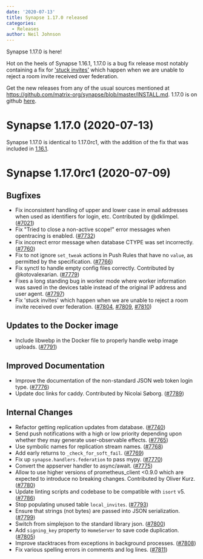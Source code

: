 ```yaml
---
date: '2020-07-13'
title: Synapse 1.17.0 released
categories:
  - Releases
author: Neil Johnson
---
```


Synapse 1.17.0 is here!

Hot on the heels of Synapse 1.16.1, 1.17.0 is a bug fix release most notably containing a fix for ['stuck invites'](https://github.com/matrix-org/synapse/issues/2181) which happen when we are unable to reject a room invite received over federation.

Get the new releases from any of the usual sources mentioned at https://github.com/matrix-org/synapse/blob/master/INSTALL.md. 1.17.0 is on github [here](https://github.com/matrix-org/synapse/releases/tag/v1.17.0).


Synapse 1.17.0 (2020-07-13)
===========================

Synapse 1.17.0 is identical to 1.17.0rc1, with the addition of the fix that was included in [1.16.1](https://github.com/matrix-org/synapse/releases/v1.16.1).

Synapse 1.17.0rc1 (2020-07-09)
==============================

Bugfixes
--------

- Fix inconsistent handling of upper and lower case in email addresses when used as identifiers for login, etc. Contributed by @dklimpel. ([\#7021](https://github.com/matrix-org/synapse/issues/7021))
- Fix "Tried to close a non-active scope!" error messages when opentracing is enabled. ([\#7732](https://github.com/matrix-org/synapse/issues/7732))
- Fix incorrect error message when database CTYPE was set incorrectly. ([\#7760](https://github.com/matrix-org/synapse/issues/7760))
- Fix to not ignore `set_tweak` actions in Push Rules that have no `value`, as permitted by the specification. ([\#7766](https://github.com/matrix-org/synapse/issues/7766))
- Fix synctl to handle empty config files correctly. Contributed by @kotovalexarian. ([\#7779](https://github.com/matrix-org/synapse/issues/7779))
- Fixes a long standing bug in worker mode where worker information was saved in the devices table instead of the original IP address and user agent. ([\#7797](https://github.com/matrix-org/synapse/issues/7797))
- Fix 'stuck invites' which happen when we are unable to reject a room invite received over federation. ([\#7804](https://github.com/matrix-org/synapse/issues/7804), [\#7809](https://github.com/matrix-org/synapse/issues/7809), [\#7810](https://github.com/matrix-org/synapse/issues/7810))

Updates to the Docker image
---------------------------

- Include libwebp in the Docker file to properly handle webp image uploads. ([\#7791](https://github.com/matrix-org/synapse/issues/7791))

Improved Documentation
----------------------

- Improve the documentation of the non-standard JSON web token login type. ([\#7776](https://github.com/matrix-org/synapse/issues/7776))
- Update doc links for caddy. Contributed by Nicolai Søborg. ([\#7789](https://github.com/matrix-org/synapse/issues/7789))

Internal Changes
----------------

- Refactor getting replication updates from database. ([\#7740](https://github.com/matrix-org/synapse/issues/7740))
- Send push notifications with a high or low priority depending upon whether they may generate user-observable effects. ([\#7765](https://github.com/matrix-org/synapse/issues/7765))
- Use symbolic names for replication stream names. ([\#7768](https://github.com/matrix-org/synapse/issues/7768))
- Add early returns to `_check_for_soft_fail`. ([\#7769](https://github.com/matrix-org/synapse/issues/7769))
- Fix up `synapse.handlers.federation` to pass mypy. ([\#7770](https://github.com/matrix-org/synapse/issues/7770))
- Convert the appserver handler to async/await. ([\#7775](https://github.com/matrix-org/synapse/issues/7775))
- Allow to use higher versions of prometheus_client <0.9.0 which are expected to introduce no breaking changes. Contributed by Oliver Kurz. ([\#7780](https://github.com/matrix-org/synapse/issues/7780))
- Update linting scripts and codebase to be compatible with `isort` v5. ([\#7786](https://github.com/matrix-org/synapse/issues/7786))
- Stop populating unused table `local_invites`. ([\#7793](https://github.com/matrix-org/synapse/issues/7793))
- Ensure that strings (not bytes) are passed into JSON serialization. ([\#7799](https://github.com/matrix-org/synapse/issues/7799))
- Switch from simplejson to the standard library json. ([\#7800](https://github.com/matrix-org/synapse/issues/7800))
- Add `signing_key` property to `HomeServer` to save code duplication. ([\#7805](https://github.com/matrix-org/synapse/issues/7805))
- Improve stacktraces from exceptions in background processes. ([\#7808](https://github.com/matrix-org/synapse/issues/7808))
- Fix various spelling errors in comments and log lines. ([\#7811](https://github.com/matrix-org/synapse/issues/7811))